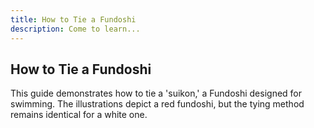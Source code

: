 ```yaml
---
title: How to Tie a Fundoshi
description: Come to learn...
---
```



## How to Tie a Fundoshi

This guide demonstrates how to tie a 'suikon,' a Fundoshi designed for swimming. The illustrations depict a red fundoshi, but the tying method remains identical for a white one.

<Fundoshi client:visible/>